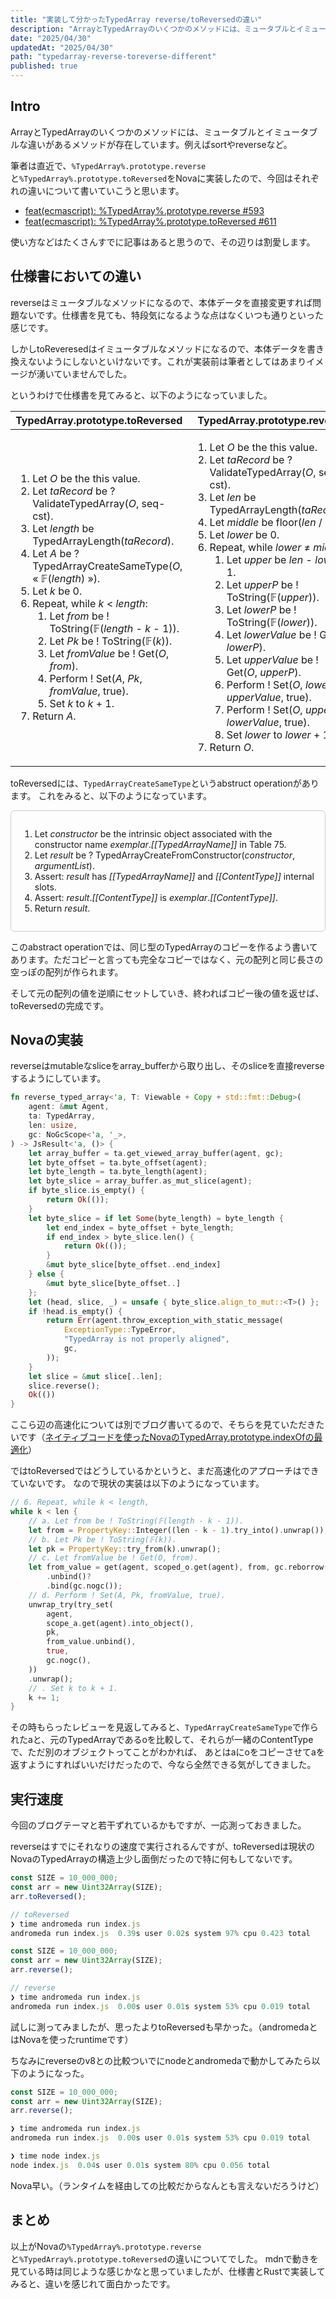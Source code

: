 ```yaml
---
title: "実装して分かったTypedArray reverse/toReversedの違い"
description: "ArrayとTypedArrayのいくつかのメソッドには、ミュータブルとイミュータブルな違いがあるメソッドが存在しています。例えばsortやreverseなど。筆者は直近で、`%TypedArray%.prototype.reverse`と`%TypedArray%.prototype.toReversed`をNovaに実装したので、今回はそれぞれの違いについて書いていこうと思います"
date: "2025/04/30"
updatedAt: "2025/04/30"
path: "typedarray-reverse-toreverse-different"
published: true
---
```


## Intro

ArrayとTypedArrayのいくつかのメソッドには、ミュータブルとイミュータブルな違いがあるメソッドが存在しています。例えばsortやreverseなど。

筆者は直近で、`%TypedArray%.prototype.reverse`と`%TypedArray%.prototype.toReversed`をNovaに実装したので、今回はそれぞれの違いについて書いていこうと思います。

- [feat(ecmascript): %TypedArray%.prototype.reverse #593](https://github.com/trynova/nova/pull/593)
- [feat(ecmascript): %TypedArray%.prototype.toReversed #611](https://github.com/trynova/nova/pull/611)

使い方などはたくさんすでに記事はあると思うので、その辺りは割愛します。

## 仕様書においての違い

reverseはミュータブルなメソッドになるので、本体データを直接変更すれば問題ないです。仕様書を見ても、特段気になるような点はなくいつも通りといった感じです。

しかしtoReveresedはイミュータブルなメソッドになるので、本体データを書き換えないようにしないといけないです。これが実装前は筆者としてはあまりイメージが湧いていませんでした。

というわけで仕様書を見てみると、以下のようになっていました。

<table>
  <thead>
    <tr>
      <th>TypedArray.prototype.toReversed</th>
      <th>TypedArray.prototype.reverse</th>
    </tr>
  </thead>
  <tbody>
    <tr>
      <td>
        <emu-alg>
            <ol>
                <li>Let <var>O</var> be the <emu-val>this</emu-val> value.</li>
                <li>Let <var>taRecord</var> be ? <emu-xref aoid="ValidateTypedArray">ValidateTypedArray</emu-xref>(<var>O</var>, <emu-const>seq-cst</emu-const>).</li>
                <li>Let <var>length</var> be <emu-xref aoid="TypedArrayLength">TypedArrayLength</emu-xref>(<var>taRecord</var>).</li>
                <li>Let <var>A</var> be ? <emu-xref aoid="TypedArrayCreateSameType">TypedArrayCreateSameType</emu-xref>(<var>O</var>, « <emu-xref aoid="𝔽">𝔽</emu-xref>(<var>length</var>) »).</li>
                <li>Let <var>k</var> be 0.</li>
                <li>
                Repeat, while <var>k</var> &lt; <var>length</var>:
                <ol>
                    <li>Let <var>from</var> be ! <emu-xref aoid="ToString">ToString</emu-xref>(<emu-xref aoid="𝔽">𝔽</emu-xref>(<var>length</var> - <var>k</var> - 1)).</li>
                    <li>Let <var>Pk</var> be ! <emu-xref aoid="ToString">ToString</emu-xref>(<emu-xref aoid="𝔽">𝔽</emu-xref>(<var>k</var>)).</li>
                    <li>Let <var>fromValue</var> be ! <emu-xref aoid="Get">Get</emu-xref>(<var>O</var>, <var>from</var>).</li>
                    <li>Perform ! <emu-xref aoid="Set">Set</emu-xref>(<var>A</var>, <var>Pk</var>, <var>fromValue</var>, <emu-val>true</emu-val>).</li>
                    <li>Set <var>k</var> to <var>k</var> + 1.</li>
                </ol>
                </li>
                <li>Return <var>A</var>.</li>
            </ol>
        </emu-alg>
      </td>
      <td>
        <emu-alg>
            <ol>
                <li>Let <var>O</var> be the <emu-val>this</emu-val> value.</li>
                <li>Let <var>taRecord</var> be ? <emu-xref aoid="ValidateTypedArray">ValidateTypedArray</emu-xref>(<var>O</var>, <emu-const>seq-cst</emu-const>).</li>
                <li>Let <var>len</var> be <emu-xref aoid="TypedArrayLength">TypedArrayLength</emu-xref>(<var>taRecord</var>).</li>
                <li>Let <var>middle</var> be <emu-xref aoid="floor">floor</emu-xref>(<var>len</var> / 2).</li>
                <li>Let <var>lower</var> be 0.</li>
                <li>
                    Repeat, while <var>lower</var> ≠ <var>middle</var>:
                    <ol>
                        <li>Let <var>upper</var> be <var>len</var> - <var>lower</var> - 1.</li>
                        <li>Let <var>upperP</var> be ! <emu-xref aoid="ToString">ToString</emu-xref>(<emu-xref aoid="𝔽">𝔽</emu-xref>(<var>upper</var>)).</li>
                        <li>Let <var>lowerP</var> be ! <emu-xref aoid="ToString">ToString</emu-xref>(<emu-xref aoid="𝔽">𝔽</emu-xref>(<var>lower</var>)).</li>
                        <li>Let <var>lowerValue</var> be ! <emu-xref aoid="Get">Get</emu-xref>(<var>O</var>, <var>lowerP</var>).</li>
                        <li>Let <var>upperValue</var> be ! <emu-xref aoid="Get">Get</emu-xref>(<var>O</var>, <var>upperP</var>).</li>
                        <li>Perform ! <emu-xref aoid="Set">Set</emu-xref>(<var>O</var>, <var>lowerP</var>, <var>upperValue</var>, <emu-val>true</emu-val>).</li>
                        <li>Perform ! <emu-xref aoid="Set">Set</emu-xref>(<var>O</var>, <var>upperP</var>, <var>lowerValue</var>, <emu-val>true</emu-val>).</li>
                        <li>Set <var>lower</var> to <var>lower</var> + 1.</li>
                    </ol>
                </li>
                <li>Return <var>O</var>.</li>
            </ol>
        </emu-alg>
      </td>
    </tr>
  </tbody>
</table>

toReversedには、`TypedArrayCreateSameType`というabstruct operationがあります。
これをみると、以下のようになっています。

<div style="border: 1px solid #ccc; padding: 1em; border-radius: 6px;">
  <emu-alg>
    <ol>
      <li>Let <var>constructor</var> be the intrinsic object associated with the <emu-xref>constructor</emu-xref> name <var>exemplar</var>.<var>[[TypedArrayName]]</var> in <emu-xref>Table 75</emu-xref>.</li>
      <li>Let <var>result</var> be ? <emu-xref aoid="TypedArrayCreateFromConstructor">TypedArrayCreateFromConstructor</emu-xref>(<var>constructor</var>, <var>argumentList</var>).</li>
      <li><emu-xref>Assert</emu-xref>: <var>result</var> has <var>[[TypedArrayName]]</var> and <var>[[ContentType]]</var> internal slots.</li>
      <li><emu-xref>Assert</emu-xref>: <var>result</var>.<var>[[ContentType]]</var> is <var>exemplar</var>.<var>[[ContentType]]</var>.</li>
      <li>Return <var>result</var>.</li>
    </ol>
  </emu-alg>
</div>

このabstract operationでは、同じ型のTypedArrayのコピーを作るよう書いてあります。ただコピーと言っても完全なコピーではなく、元の配列と同じ長さの空っぽの配列が作られます。

そして元の配列の値を逆順にセットしていき、終わればコピー後の値を返せば、toReversedの完成です。

## Novaの実装

reverseはmutableなsliceをarray_bufferから取り出し、そのsliceを直接reverseするようにしています。

```rs
fn reverse_typed_array<'a, T: Viewable + Copy + std::fmt::Debug>(
    agent: &mut Agent,
    ta: TypedArray,
    len: usize,
    gc: NoGcScope<'a, '_>,
) -> JsResult<'a, ()> {
    let array_buffer = ta.get_viewed_array_buffer(agent, gc);
    let byte_offset = ta.byte_offset(agent);
    let byte_length = ta.byte_length(agent);
    let byte_slice = array_buffer.as_mut_slice(agent);
    if byte_slice.is_empty() {
        return Ok(());
    }
    let byte_slice = if let Some(byte_length) = byte_length {
        let end_index = byte_offset + byte_length;
        if end_index > byte_slice.len() {
            return Ok(());
        }
        &mut byte_slice[byte_offset..end_index]
    } else {
        &mut byte_slice[byte_offset..]
    };
    let (head, slice, _) = unsafe { byte_slice.align_to_mut::<T>() };
    if !head.is_empty() {
        return Err(agent.throw_exception_with_static_message(
            ExceptionType::TypeError,
            "TypedArray is not properly aligned",
            gc,
        ));
    }
    let slice = &mut slice[..len];
    slice.reverse();
    Ok(())
}
```

ここら辺の高速化については別でブログ書いてるので、そちらを見ていただきたいです（[ネイティブコードを使ったNovaのTypedArray.prototype.indexOfの最適化](https://yossy.dev/posts/nova-typed-array-indexOf-more-optimized)）

ではtoReversedではどうしているかというと、まだ高速化のアプローチはできていないです。
なので現状の実装は以下のようになっています。

```rs
// 6. Repeat, while k < length,
while k < len {
    // a. Let from be ! ToString(𝔽(length - k - 1)).
    let from = PropertyKey::Integer((len - k - 1).try_into().unwrap());
    // b. Let Pk be ! ToString(𝔽(k)).
    let pk = PropertyKey::try_from(k).unwrap();
    // c. Let fromValue be ! Get(O, from).
    let from_value = get(agent, scoped_o.get(agent), from, gc.reborrow())
        .unbind()?
        .bind(gc.nogc());
    // d. Perform ! Set(A, Pk, fromValue, true).
    unwrap_try(try_set(
        agent,
        scope_a.get(agent).into_object(),
        pk,
        from_value.unbind(),
        true,
        gc.nogc(),
    ))
    .unwrap();
    // . Set k to k + 1.
    k += 1;
}
```


その時もらったレビューを見返してみると、`TypedArrayCreateSameType`で作られたaと、元のTypedArrayであるoを比較して、それらが一緒のContentTypeで、ただ別のオブジェクトってことがわかれば、
あとはaにoをコピーさせてaを返すようにすればいいだけだったので、今なら全然できる気がしてきました。

## 実行速度

今回のブログテーマと若干ずれているかもですが、一応測っておきました。

reverseはすでにそれなりの速度で実行されるんですが、toReversedは現状のNovaのTypedArrayの構造上少し面倒だったので特に何もしてないです。

```js
const SIZE = 10_000_000;
const arr = new Uint32Array(SIZE);
arr.toReversed();

// toReversed
❯ time andromeda run index.js
andromeda run index.js  0.39s user 0.02s system 97% cpu 0.423 total

const SIZE = 10_000_000;
const arr = new Uint32Array(SIZE);
arr.reverse();

// reverse
❯ time andromeda run index.js
andromeda run index.js  0.00s user 0.01s system 53% cpu 0.019 total
```

試しに測ってみましたが、思ったよりtoReversedも早かった。（andromedaとはNovaを使ったruntimeです）

ちなみにreverseのv8との比較ついでにnodeとandromedaで動かしてみたら以下のようになった。

```js
const SIZE = 10_000_000;
const arr = new Uint32Array(SIZE);
arr.reverse();

❯ time andromeda run index.js
andromeda run index.js  0.00s user 0.01s system 53% cpu 0.019 total

❯ time node index.js
node index.js  0.04s user 0.01s system 80% cpu 0.056 total
```

Nova早い。（ランタイムを経由しての比較だからなんとも言えないだろうけど）

## まとめ

以上がNovaの`%TypedArray%.prototype.reverse`と`%TypedArray%.prototype.toReversed`の違いについてでした。
mdnで動きを見ている時は同じような感じかなと思っていましたが、仕様書とRustで実装してみると、違いを感じれて面白かったです。
